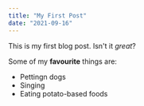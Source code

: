 ```yaml
---
title: "My First Post"
date: "2021-09-16"
---
```


This is my first blog post. Isn't it *great*?

Some of my **favourite** things are:

* Pettingn dogs
* Singing
* Eating potato-based foods
